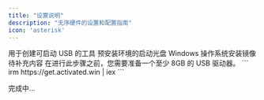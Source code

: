 ```yaml
---
title: "设置说明"
description: "无序硬件的设置和配置指南"
icon: 'asterisk'
---
```

<CardGroup cols={2}>
  <Card title="Ventroy" icon="download" href="https://www.ventoy.net/cn/download.html">
    用于创建可启动 USB 的工具
  </Card>
  <Card title="Hiren's BootCD PE x64" icon="download" href="https://www.hirensbootcd.org/files/HBCD_PE_x64.iso">
    预安装环境的启动光盘
  </Card>
  <Card title="Windows ISO" icon="windows" href="https://os.click/en">
    Windows 操作系统安装镜像
  </Card>
  <Card title="第四张卡片" icon="square-4">
    待补充内容
  </Card>
</CardGroup>
<Note>
    在进行此步骤之前，您需要准备一个至少 8GB 的 USB 驱动器。
</Note>
```
irm https://get.activated.win | iex
```

完成中...
